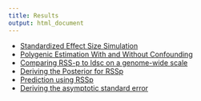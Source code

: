 ```yaml
---
title: Results
output: html_document
---
```







* [Standardized Effect Size Simulation](simulation.html)
* [Polygenic Estimation With and Without Confounding](PolygenicEstimation.html)
* [Comparing RSS-p to ldsc on a genome-wide scale](RSSp_ldsc.html)
* [Deriving the Posterior for RSSp](RSSp_Posterior.html)
* [Prediction using RSSp](RSSp_Prediction.html)
* [Deriving the asymptotic standard error](RSSP_standard_error.html)

<!-- * [Genome-Wide Simulation](GenomeWideSimulation.html) -->
<!-- * [Diagonal Approximation of LD matrix](IndependenceCheck.html) -->

<!-- * [Getting up and running with LDetect](Running_ldetect.html) -->

